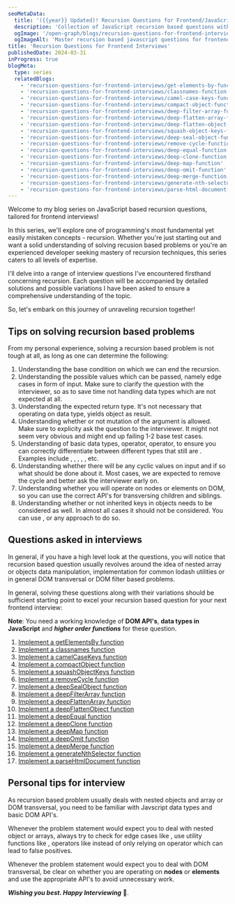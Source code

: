 ```yaml
---
seoMetaData:
  title: '({{year}} Updated)! Recursion Questions for Frontend/JavaScript Interviews'
  description: 'Collection of JavaScript recursion based questions with solutions from real Frontend and JavaScript interviews in {{year}}'
  ogImage: '/open-graph/blogs/recursion-questions-for-frontend-interviews.webp'
  ogImageAlt: 'Master recursion based javascript questions for frontend Interviews in {{year}}'
title: 'Recursion Questions for Frontend Interviews'
publishedDate: 2024-03-31
inProgress: true
blogMeta:
  type: series
  relatedBlogs:
    - 'recursion-questions-for-frontend-interviews/get-elements-by-function'
    - 'recursion-questions-for-frontend-interviews/classnames-function'
    - 'recursion-questions-for-frontend-interviews/camel-case-keys-function'
    - 'recursion-questions-for-frontend-interviews/compact-object-function'
    - 'recursion-questions-for-frontend-interviews/deep-filter-array-function'
    - 'recursion-questions-for-frontend-interviews/deep-flatten-array-function'
    - 'recursion-questions-for-frontend-interviews/deep-flatten-object-function'
    - 'recursion-questions-for-frontend-interviews/squash-object-keys-function'
    - 'recursion-questions-for-frontend-interviews/deep-seal-object-function'
    - 'recursion-questions-for-frontend-interviews/remove-cycle-function'
    - 'recursion-questions-for-frontend-interviews/deep-equal-function'
    - 'recursion-questions-for-frontend-interviews/deep-clone-function'
    - 'recursion-questions-for-frontend-interviews/deep-map-function'
    - 'recursion-questions-for-frontend-interviews/deep-omit-function'
    - 'recursion-questions-for-frontend-interviews/deep-merge-function'
    - 'recursion-questions-for-frontend-interviews/generate-nth-selector-function'
    - 'recursion-questions-for-frontend-interviews/parse-html-document-function'
---
```


Welcome to my blog series on JavaScript based recursion questions, tailored for frontend interviews!

In this series, we'll explore one of programming's most fundamental yet easily mistaken concepts - recursion. Whether you're just starting out and want a solid understanding of solving recusion based problems or you're an experienced developer seeking mastery of recursion techniques, this series caters to all levels of expertise.

I'll delve into a range of interview questions I've encountered firsthand concerning recursion. Each question will be accompanied by detailed solutions and possible variations I have been asked to ensure a comprehensive understanding of the topic.

So, let's embark on this journey of unraveling recursion together!

## Tips on solving recursion based problems

From my personal experience, solving a recursion based problem is not tough at all, as long as one can determine the following:

1. Understanding the base condition on which we can end the recursion.
1. Understanding the possible values which can be passed, namely edge cases in form of <InlineCode code="null"/> input. Make sure to clarify the question with the interviewer, so as to save time not handling data types which are not expected at all.
1. Understanding the expected return type. It's not necessary that operating on <InlineCode code="'object'"/> data type, yields object as result.
1. Understanding whether or not mutation of the argument is allowed. Make sure to explicity ask the question to the interviewer. It might not seem very obvious and might end up failing 1-2 base test cases.
1. Understanding of basic data types, <InlineCode code="typeof"/> operator, <InlineCode code="instanceOf"/> operator, to ensure you can correctly differentiate between different types that still are <InlineCode code="'objects'"/>. Examples include <InlineCode code="arrays"/>, <InlineCode code="maps"/>, <InlineCode code="sets"/>, <InlineCode code="objects"/>, <InlineCode code="dates"/>, <InlineCode code="null"/> etc.
1. Understanding whether there will be any cyclic values on input and if so what should be done about it. Most cases, we are expected to remove the cycle and better ask the interviewer early on.
1. Understanding whether you will operate on nodes or elements on DOM, so you can use the correct API's for transversing children and siblings.
1. Understanding whether or not inherited keys in objects needs to be considered as well. In almost all cases it should not be considered. You can use <InlineCode code="Object.hasOwn()"/>, <InlineCode code="object.hasOwnProperty()"/> or any approach to do so.

## Questions asked in interviews

In general, if you have a high level look at the questions, you will notice that recursion based question usually revolves around the idea of nested array or objects data manipulation, implementation for common lodash utilities or in general DOM transversal or DOM filter based problems.

In general, solving these questions along with their variations should be sufficient starting point to excel your recursion based question for your next frontend interview:

**Note**: You need a working knowledge of **DOM API's**, **data types in JavaScript** and **_higher order functions_** for these question.

1. [Implement a getElementsBy function](/blog/recursion-questions-for-frontend-interviews/get-elements-by-function/ 'Implement a getElementsBy function using recursion')
1. [Implement a classnames function](/blog/recursion-questions-for-frontend-interviews/classnames-function/ 'Implement a classnames function using recursion')
1. [Implement a camelCaseKeys function](/blog/recursion-questions-for-frontend-interviews/camel-case-keys-function/ 'Implement a camelCaseKeys function using recursion')
1. [Implement a compactObject function](/blog/recursion-questions-for-frontend-interviews/compact-object-function/ 'Implement a compactObject function using recursion')
1. [Implement a squashObjectKeys function](/blog/recursion-questions-for-frontend-interviews/squash-object-keys-function/ 'Implement a squashObjectKeys function using recursion')
1. [Implement a removeCycle function](/blog/recursion-questions-for-frontend-interviews/remove-cycle-function/ 'Implement a removeCycle function using recursion')
1. [Implement a deepSealObject function](/blog/recursion-questions-for-frontend-interviews/deep-seal-object-function/ 'Implement a deepSealObject function using recursion')
1. [Implement a deepFilterArray function](/blog/recursion-questions-for-frontend-interviews/deep-filter-array-function/ 'Implement a deepFilterArray function using recursion')
1. [Implement a deepFlattenArray function](/blog/recursion-questions-for-frontend-interviews/deep-flatten-array-function/ 'Implement a deepFlattenArray function using recursion')
1. [Implement a deepFlattenObject function](/blog/recursion-questions-for-frontend-interviews/deep-flatten-object-function/ 'Implement a deepFlattenObject function using recursion')
1. [Implement a deepEqual function](/blog/recursion-questions-for-frontend-interviews/deep-equal-function/ 'Implement a deepEqual function using recursion')
1. [Implement a deepClone function](/blog/recursion-questions-for-frontend-interviews/deep-clone-function/ 'Implement a deepClone function using recursion')
1. [Implement a deepMap function](/blog/recursion-questions-for-frontend-interviews/deep-map-function/ 'Implement a deepMap function using recursion')
1. [Implement a deepOmit function](/blog/recursion-questions-for-frontend-interviews/deep-omit-function/ 'Implement a deepOmit function using recursion')
1. [Implement a deepMerge function](/blog/recursion-questions-for-frontend-interviews/deep-merge-function/ 'Implement a deepMerge function using recursion')
1. [Implement a generateNthSelector function](/blog/recursion-questions-for-frontend-interviews/generate-nth-selector-function/ 'Implement a generateNthSelector function using recursion')
1. [Implement a parseHtmlDocument function](/blog/recursion-questions-for-frontend-interviews/parse-html-document-function/ 'Implement a generateNthSelector function using recursion')

## Personal tips for interview

As recursion based problem usually deals with nested objects and array or DOM transversal, you need to be familiar with Javscript data types and basic DOM API's.

Whenever the problem statement would expect you to deal with nested object or arrays, always try to check for edge cases like <InlineCode code="null" />, use utility functions like <InlineCode code="Array.isArray()" /> , operators like <InlineCode code="instanceOf" />instead of only relying on <InlineCode code="typeof" /> operator which can lead to false positives.

Whenever the problem statement would expect you to deal with DOM transversal, be clear on whether you are operating on **nodes** or **elements** and use the appropriate API's to avoid unnecessary work.

**_Wishing you best. Happy Interviewing_** 🫡.
